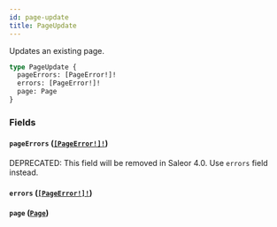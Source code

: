 ```yaml
---
id: page-update
title: PageUpdate
---
```


Updates an existing page.

```graphql
type PageUpdate {
  pageErrors: [PageError!]!
  errors: [PageError!]!
  page: Page
}
```

### Fields

#### `pageErrors` ([`[PageError!]!`](/docs/developer/api-reference/objects/page-error))

<span class="badge badge--warning">DEPRECATED: This field will be removed in Saleor 4.0. Use `errors` field instead.</span>

#### `errors` ([`[PageError!]!`](/docs/developer/api-reference/objects/page-error))

#### `page` ([`Page`](/docs/developer/api-reference/objects/page))
